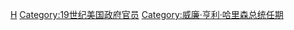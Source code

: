 [[Category:美国总统内阁|H]]
[[Category:19世纪美国政府官员|Category:19世纪美国政府官员]]
[[Category:威廉·亨利·哈里森总统任期|Category:威廉·亨利·哈里森总统任期]]